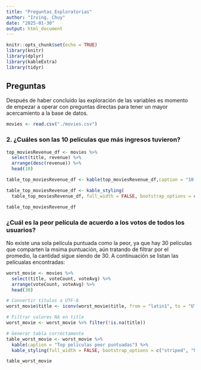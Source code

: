 ```yaml
---
title: "Preguntas_Exploratorias"
author: "Irving, Chuy"
date: "2025-01-30"
output: html_document
---
```


```r
knitr::opts_chunk$set(echo = TRUE)
library(knitr)
library(dplyr)
library(kableExtra)
library(tidyr)
```

## Preguntas  
Después de haber concluido las exploración de las variables es momento de empezar a operar con preguntas directas para tener un mayor acercamiento a la base de datos.

```r
movies <- read.csv("./movies.csv")
```

### 2. ¿Cuáles son las 10 películas que más ingresos tuvieron?  
```r
top_moviesRevenue_df <- movies %>%
  select(title, revenue) %>%
  arrange(desc(revenue)) %>%
  head(10)

table_top_moviesRevenue_df <- kable(top_moviesRevenue_df,caption = "10 películas con mayores ingresos")

table_top_moviesRevenue_df <- kable_styling(
  table_top_moviesRevenue_df, full_width = FALSE, bootstrap_options = c("striped", "hover", "condesed", "responsive"))

table_top_moviesRevenue_df
```

### ¿Cuál es la peor película de acuerdo a los votos de todos los usuarios?  
No existe una sola película puntuada como la peor, ya que hay 30 películas que comparten la msima puntuación, aún tratando de filtrar por el promedio, la cantidad sigue siendo de 30. A continuación se listan las pelícualas encontradas:
```r

worst_movie <- movies %>%
  select(title, voteCount, voteAvg) %>%
  arrange(voteCount, voteAvg) %>%
  head(30)

# Convertir títulos a UTF-8
worst_movie$title <- iconv(worst_movie$title, from = "latin1", to = "UTF-8", sub = " ")

# Filtrar valores NA en title
worst_movie <- worst_movie %>% filter(!is.na(title))

# Generar tabla correctamente
table_worst_movie <- worst_movie %>%
  kable(caption = "Top películas peor puntuadas") %>%
  kable_styling(full_width = FALSE, bootstrap_options = c("striped", "hover", "condensed", "responsive"))

table_worst_movie

```
